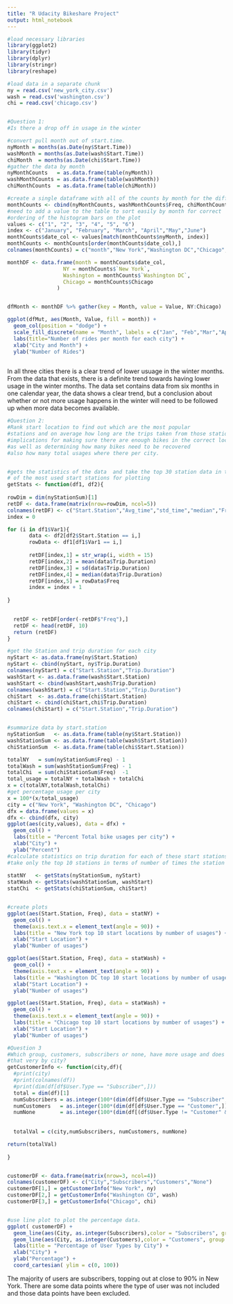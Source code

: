 ```yaml
---
title: "R Udacity Bikeshare Project"
output: html_notebook
---
```


```r
#load necessary libraries 
library(ggplot2)
library(tidyr)
library(dplyr)
library(stringr)
library(reshape)

```
```r
#load data in a separate chunk 
ny = read.csv('new_york_city.csv')
wash = read.csv('washington.csv')
chi = read.csv('chicago.csv')
```

```r

```
```r

#Question 1:
#Is there a drop off in usage in the winter 

#convert pull month out of start.time.
nyMonth = months(as.Date(ny$Start.Time))
washMonth = months(as.Date(wash$Start.Time))
chiMonth  = months(as.Date(chi$Start.Time))
#gather the data by month
nyMonthCounts   = as.data.frame(table(nyMonth))
washMonthCounts = as.data.frame(table(washMonth))
chiMonthCounts  = as.data.frame(table(chiMonth))

#create a single dataframe with all of the counts by month for the different cities
monthCounts <- cbind(nyMonthCounts, washMonthCounts$Freq, chiMonthCounts$Freq)
#need to add a value to the table to sort easily by month for correct
#ordering of the histogram bars on the plot
values <- c("1", "2", "3", "4", "5", "6")
index <- c("January", "February", "March", "April","May","June")
monthCounts$date_col <- values[match(monthCounts$nyMonth, index)]
monthCounts <- monthCounts[order(monthCounts$date_col),]
colnames(monthCounts) = c("month","New York","Washington DC","Chicago","date_col")

monthDF <- data.frame(month = monthCounts$date_col,
                  NY = monthCounts$`New York`,
                  Washington = monthCounts$`Washington DC`,
                  Chicago = monthCounts$Chicago
                )


dfMonth <- monthDF %>% gather(key = Month, value = Value, NY:Chicago)

ggplot(dfMut, aes(Month, Value, fill = month)) + 
  geom_col(position = "dodge") + 
  scale_fill_discrete(name = "Month", labels = c("Jan", "Feb","Mar","Apr","May","Jun")) +
  labs(title="Number of rides per month for each city") +
  xlab("City and Month") +
  ylab("Number of Rides")
  

```
In all three cities there is a clear trend of lower usuage in the winter months.  From the data that exists, there is a definite trend towards having lower usage in the winter months.  The data set contains data from six months in one calendar year, the data shows a clear trend, but a conclusion about whether or not more usage happens in the winter will need to be followed up when more data becomes available.


```r
#Question 2:
#Rank start location to find out which are the most popular
#stations and on average how long are the trips taken from those stations.  This has
#implications for making sure there are enough bikes in the correct location
#as well as determining how many bikes need to be recovered
#also how many total usages where there per city.


#gets the statistics of the data  and take the top 30 station data in terms
# of the most used start stations for plotting
getStats <- function(df1, df2){
 
rowDim = dim(nyStationSum)[1]
retDF <- data.frame(matrix(nrow=rowDim, ncol=5))
colnames(retDF) <- c("Start.Station","Avg_time","std_time","median","Freq")
index = 0

for (i in df1$Var1){
       data <- df2[df2$Start.Station == i,]
       rowData <- df1[df1$Var1 == i,]
      
       retDF[index,1] = str_wrap(i, width = 15)
       retDF[index,2] = mean(data$Trip.Duration)
       retDF[index,3] = sd(data$Trip.Duration)
       retDF[index,4] = median(data$Trip.Duration)
       retDF[index,5] = rowData$Freq
       index = index + 1
  
}

  
  retDF <- retDF[order(-retDF$"Freq"),]
  retDF <- head(retDF, 10)
  return (retDF)
}

#get the Station and trip duration for each city
nyStart <- as.data.frame(ny$Start.Station)
nyStart <- cbind(nyStart, ny$Trip.Duration)
colnames(nyStart) = c("Start.Station","Trip.Duration")
washStart <- as.data.frame(wash$Start.Station)
washStart <- cbind(washStart,wash$Trip.Duration)
colnames(washStart) = c("Start.Station","Trip.Duration")
chiStart  <- as.data.frame(chi$Start.Station)
chiStart <- cbind(chiStart,chi$Trip.Duration)
colnames(chiStart) = c("Start.Station","Trip.Duration")


#summarize data by start.station
nyStationSum   <- as.data.frame(table(ny$Start.Station))
washStationSum <- as.data.frame(table(wash$Start.Station))
chiStationSum  <- as.data.frame(table(chi$Start.Station))

totalNY   = sum(nyStationSum$Freq) - 1
totalWash = sum(washStationSum$Freq) - 1
totalChi  = sum(chiStationSum$Freq)  -1
total_usage = totalNY + totalWash + totalChi
x = c(totalNY,totalWash,totalChi)
#get percentage usage per city
x = 100*(x/total_usage)
city = c("New York", "Washington DC", "Chicago")
dfx = data.frame(values = x)
dfx <- cbind(dfx, city)
ggplot(aes(city,values), data = dfx) + 
  geom_col() + 
  labs(title = "Percent Total bike usages per city") +
  xlab("City") + 
  ylab("Percent")
#calculate statistics on trip duration for each of these start stations and
#take only the top 10 stations in terms of number of times the station was used
 
statNY   <- getStats(nyStationSum, nyStart)
statWash <- getStats(washStationSum, washStart)
statChi  <- getStats(chiStationSum, chiStart)


#create plots 
ggplot(aes(Start.Station, Freq), data = statNY) + 
  geom_col() + 
  theme(axis.text.x = element_text(angle = 90)) + 
  labs(title = "New York top 10 start locations by number of usages") + 
  xlab("Start Location") + 
  ylab("Number of usages")

ggplot(aes(Start.Station, Freq), data = statWash) + 
  geom_col() + 
  theme(axis.text.x = element_text(angle = 90)) + 
  labs(title = "Washington DC top 10 start locations by number of usages") + 
  xlab("Start Location") + 
  ylab("Number of usages")

ggplot(aes(Start.Station, Freq), data = statWash) + 
  geom_col() + 
  theme(axis.text.x = element_text(angle = 90)) + 
  labs(title = "Chicago top 10 start locations by number of usages") + 
  xlab("Start Location") + 
  ylab("Number of usages")

```






```r
#Question 3
#Which group, customers, subscribers or none, have more usage and does 
#that very by city?
getCustomerInfo <- function(city,df){
  #print(city)
  #print(colnames(df))
  #print(dim(df[df$User.Type == "Subscriber",]))
  total = dim(df)[1]
  numSubscribers = as.integer(100*(dim(df[df$User.Type == "Subscriber",])[1])/total)
  numCustomers   = as.integer(100*(dim(df[df$User.Type == "Customer",])[1])/total)
  numNone        = as.integer(100*(dim(df[(df$User.Type != "Customer" & df$User.Type != "Subscriber"),])[1])/total)
 
  
  totalVal = c(city,numSubscribers, numCustomers, numNone)

return(totalVal)
  
}


customerDF <- data.frame(matrix(nrow=3, ncol=4))
colnames(customerDF) <- c("City","Subscribers","Customers","None")
customerDF[1,] = getCustomerInfo("New York", ny)
customerDF[2,] = getCustomerInfo("Washington CD", wash)
customerDF[3,] = getCustomerInfo("Chicago", chi)


#use line plot to plot the percentage data.   
ggplot( customerDF) +
  geom_line(aes(City, as.integer(Subscribers),color = "Subscribers", group = 1)) +
  geom_line(aes(City, as.integer(Customers),color = "Customers", group = 1)) +
  labs(title = "Percentage of User Types by City") +
  xlab("City") + 
  ylab("Percentage") +
  coord_cartesian( ylim = c(0, 100))
```
The majority of users are subscribers, topping out at close to 90% in New York.  There are some data points where the type of user was not included and those data points have been excluded.  



